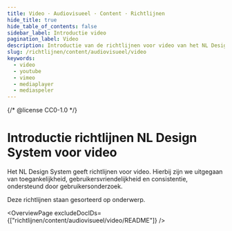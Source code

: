 ```yaml
---
title: Video · Audiovisueel · Content · Richtlijnen
hide_title: true
hide_table_of_contents: false
sidebar_label: Introductie video
pagination_label: Video
description: Introductie van de richtlijnen voor video van het NL Design System.
slug: /richtlijnen/content/audiovisueel/video
keywords:
  - video
  - youtube
  - vimeo
  - mediaplayer
  - mediaspeler
---
```


{/* @license CC0-1.0 */}


# Introductie richtlijnen NL Design System voor video

Het NL Design System geeft richtlijnen voor video. Hierbij zijn we uitgegaan van toegankelijkheid, gebruikersvriendelijkheid en consistentie, ondersteund door gebruikersonderzoek.

Deze richtlijnen staan gesorteerd op onderwerp.

<OverviewPage excludeDocIDs={["richtlijnen/content/audiovisueel/video/README"]} />

<FooterInfo />
